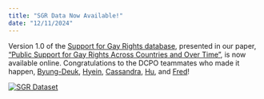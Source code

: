 ```yaml
---
title: "SGR Data Now Available!"
date: "12/11/2024"
---
```


Version 1.0 of the [Support for Gay Rights database](/data/sge/), presented in our paper, ["Public Support for Gay Rights Across Countries and Over Time"](/publications/published/gayrights/), is now available online.  Congratulations to the DCPO teammates who made it happen, [Byung-Deuk](https://sites.google.com/view/byungdeukwoo), [Hyein](https://www.heyikon.com/), [Cassandra](https://cassyuehtai.netlify.app/), [Hu](https://sammo3182.github.io/), and [Fred](https://fsolt.org/)!

[![SGR Dataset](sgr.png)](/data/sgr/)
